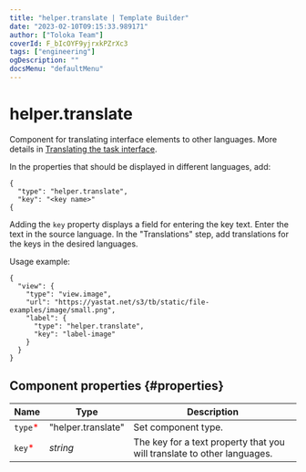 ```yaml
---
title: "helper.translate | Template Builder"
date: "2023-02-10T09:15:33.989171"
author: ["Toloka Team"]
coverId: F_bIcOYF9yjrxkPZrXc3
tags: ["engineering"]
ogDescription: ""
docsMenu: "defaultMenu"
---
```


# helper.translate

Component for translating interface elements to other languages. More details in [Translating the task interface](https://toloka.ai/en/docs/guide/concepts/project-languages#interface-translate).

In the properties that should be displayed in different languages, add:

```
{
  "type": "helper.translate",
  "key": "<key name>"
{
```

Adding the `key` property displays a field for entering the key text. Enter the text in the source language. In the "Translations" step, add translations for the keys in the desired languages.

Usage example:

```
{
  "view": {
    "type": "view.image",
    "url": "https://yastat.net/s3/tb/static/file-examples/image/small.png",
    "label": {
      "type": "helper.translate",
      "key": "label-image"
    }
  }
}
```

## Component properties {#properties}

**Name** | **Type** | **Description**
----- | ----- | -----
`type`<span style="color: red">\*</span> | "helper.translate" | Set component type.
`key`<span style="color: red">\*</span> | _string_ | The key for a text property that you will translate to other languages.
